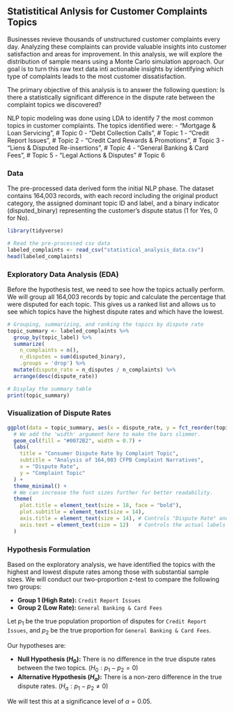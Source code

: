 ## Statistitical Anlysis for Customer Complaints Topics
Businesses revieve thousands of unstructured customer complaints every day. Analyzing these complaints can provide valuable insights into customer satisfaction and areas for improvement. In this analysis, we will explore the distribution of sample means using a Monte Carlo simulation approach. Our goal is to turn this raw text data inti actionable insights by identifying which type of complaints leads to the most customer dissatisfaction.  

The primary objective of this analysis is to answer the following question:
Is there a statistically significant difference in the dispute rate between the complaint topics we discovered?

NLP topic modeling was done using LDA to identify 7 the most common topics in customer complaints. The topics identified were:
 - "Mortgage & Loan Servicing",        # Topic 0
 - "Debt Collection Calls",            # Topic 1
 - "Credit Report Issues",             # Topic 2
 - "Credit Card Rewards & Promotions", # Topic 3
 - "Liens & Disputed Re-insertions",   # Topic 4
 - "General Banking & Card Fees",      # Topic 5
 - "Legal Actions & Disputes"          # Topic 6

### Data
The pre-processed data derived form the initial NLP phase. The dataset contains 164,003 records, with each record including the original product category, the assigned dominant topic ID and label, and a binary indicator (disputed_binary) representing the customer's dispute status (1 for Yes, 0 for No).

```r
library(tidyverse)

# Read the pre-processed csv data
labeled_complaints <- read_csv("statistical_analysis_data.csv")
head(labeled_complaints)
```

### Exploratory Data Analysis (EDA)
Before the hypothesis test, we need to see how the topics actually perform. We will group all 164,003 records by topic and calculate the percentage that were disputed for each topic. This gives us a ranked list and allows us to see which topics have the highest dispute rates and which have the lowest.

```r
# Grouping, summarizing, and ranking the topics by dispute rate
topic_summary <- labeled_complaints %>%
  group_by(topic_label) %>%
  summarize(
    n_complaints = n(),
    n_disputes = sum(disputed_binary),
    .groups = 'drop') %>%
  mutate(dispute_rate = n_disputes / n_complaints) %>%
  arrange(desc(dispute_rate))

# Display the summary table
print(topic_summary)
```
### Visualization of Dispute Rates

```r
ggplot(data = topic_summary, aes(x = dispute_rate, y = fct_reorder(topic_label, dispute_rate))) +
  # We add the 'width' argument here to make the bars slimmer.
  geom_col(fill = "#0072B2", width = 0.7) +
  labs(
    title = "Consumer Dispute Rate by Complaint Topic",
    subtitle = "Analysis of 164,003 CFPB Complaint Narratives",
    x = "Dispute Rate",
    y = "Complaint Topic"
  ) +
  theme_minimal() +
  # We can increase the font sizes further for better readability.
  theme(
    plot.title = element_text(size = 18, face = "bold"),
    plot.subtitle = element_text(size = 14),
    axis.title = element_text(size = 14), # Controls "Dispute Rate" and "Complaint Topic"
    axis.text = element_text(size = 12)   # Controls the actual labels on the axes
  )
```

### Hypothesis Formulation

Based on the exploratory analysis, we have identified the topics with the highest and lowest dispute rates among those with substantial sample sizes. We will conduct our two-proportion z-test to compare the following two groups:

* **Group 1 (High Rate):** `Credit Report Issues`
* **Group 2 (Low Rate):** `General Banking & Card Fees`

Let $p_1$ be the true population proportion of disputes for `Credit Report Issues`, and $p_2$ be the true proportion for `General Banking & Card Fees`.

Our hypotheses are:

* **Null Hypothesis ($H_0$):** There is no difference in the true dispute rates between the two topics. ($H_0: p_1 - p_2 = 0$)
* **Alternative Hypothesis ($H_a$):** There is a non-zero difference in the true dispute rates. ($H_a: p_1 - p_2 \neq 0$)

We will test this at a significance level of $\alpha = 0.05$.
